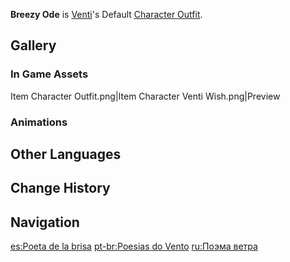 {{Outfit Infobox
|id           = 202200
|image        = <gallery>
Character Venti Full Wish.png|Wish
Character Venti Game.png|In Game
</gallery>
|character    = Venti
|type         = Default
|description  = [[Venti]]'s outfit. The clothes of a carefree bard.
|obtain       = Unlocked upon obtaining character
}}
'''Breezy Ode''' is [[Venti]]'s Default [[Character Outfit]].

==Gallery==
===In Game Assets===
<gallery hideaddbutton="true" captionalign="center">
Item Character Outfit.png|Item
Character Venti Wish.png|Preview
</gallery>

===Animations===
{{Preview
|size=180px
|file1=Idle Venti 1
|file2=Idle Venti 2
|file3=Talent Menu Venti
|file4=Weapon Menu Venti
}}

==Other Languages==
{{Other Languages
|en      = Breezy Ode
|zhs     = 青风结诗
|zhs_rm  = Qīng fēng jié shī
|zht     = 青風結詩
|zht_rm  = Qīng fēng jié shī
|zh_tl   = 
|ja      = 緑風に結ばれた詩
|ja_rm   = Ryokufuu ni Musubareta Shi
|ja_tl   = A Poem Tied to the Early-Summer Breeze
|ko      = 푸른 바람의 시
|ko_rm   = Pureun Baram-ui Si
|ko_tl   = Poet of The Blue Wind
|es      = Poeta de la brisa
|es_tl   = Poet of the Breeze
|fr      = Poème à la brise
|fr_tl   = Poem to the Breeze
|ru      = Поэма ветра
|ru_tl   = Poem of the Wind
|th      = กวีแห่งสายลม
|th_rm   = Kawi haeng sailom
|th_tl   = Poet of the Breeze
|vi      = Gió Đượm Ý Thơ
|vi_tl   = Poem-soaked Wind
|de      = Ode des Windes
|de_tl   = Ode of the Wind
|id      = Breezy Ode
|pt      = Poesias do Vento
|pt_tl   = Poetries of the Wind
}}

==Change History==
{{Change History|1.0}}

==Navigation==
{{Dressing Room Navbox|type=outfit}}

[[es:Poeta de la brisa]]
[[pt-br:Poesias do Vento]]
[[ru:Поэма ветра]]